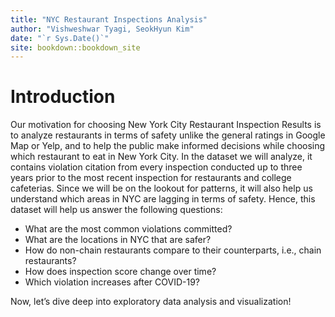 ```yaml
--- 
title: "NYC Restaurant Inspections Analysis"
author: "Vishweshwar Tyagi, SeokHyun Kim"
date: "`r Sys.Date()`"
site: bookdown::bookdown_site
---
```


# Introduction

Our motivation for choosing New York City Restaurant Inspection Results is to analyze restaurants in terms of safety unlike the general ratings in Google Map or Yelp, and to help the public make informed decisions while choosing which restaurant to eat in New York City. In the dataset we will analyze, it contains violation citation from every inspection conducted up to three years prior to the most recent inspection for restaurants and college cafeterias. Since we will be on the lookout for patterns, it will also help us understand which areas in NYC are lagging in terms of safety. Hence, this dataset will help us answer the following questions:

* What are the most common violations committed?
* What are the locations in NYC that are safer?
* How do non-chain restaurants compare to their counterparts, i.e., chain restaurants?
* How does inspection score change over time?
* Which violation increases after COVID-19?

Now, let's dive deep into exploratory data analysis and visualization!

